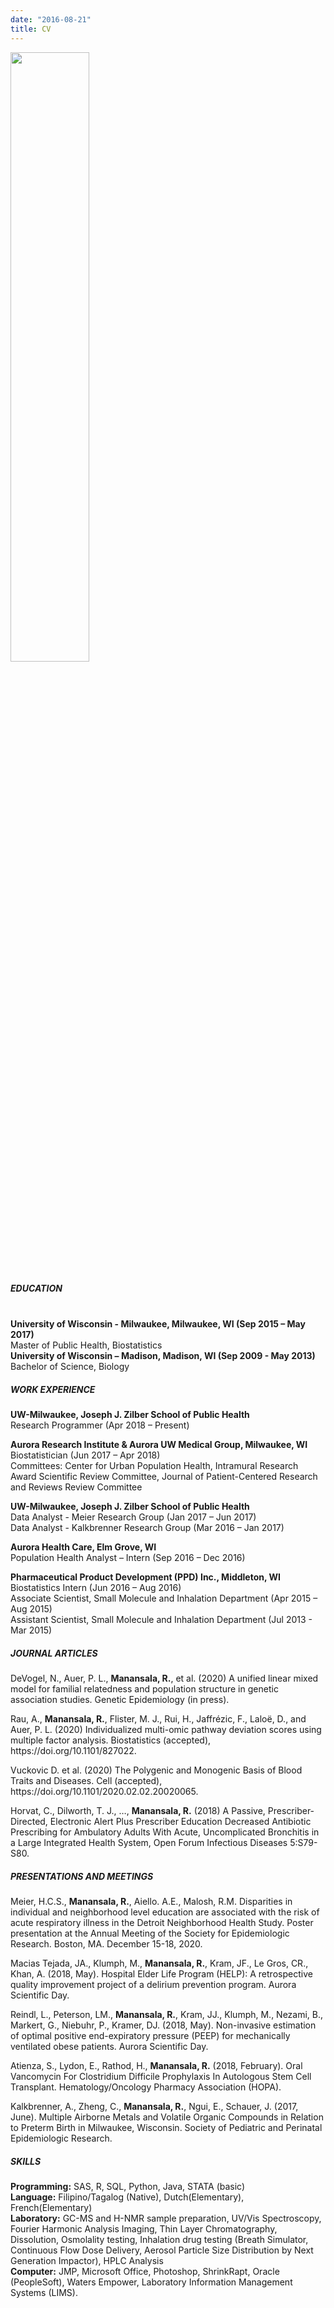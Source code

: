 ```yaml
---
date: "2016-08-21"
title: CV
---
```


![](/img/about.png){ width=50% }

<h5>EDUCATION</h5>
<br><b>University of Wisconsin - Milwaukee, Milwaukee, WI (Sep 2015 – May 2017)</b>
<br>Master of Public Health, Biostatistics
<br><b>University of Wisconsin – Madison, Madison, WI (Sep 2009 - May 2013)</b>
<br>Bachelor of Science, Biology

<h5>WORK EXPERIENCE</h5>
<b>UW-Milwaukee, Joseph J. Zilber School of Public Health</b>
<br>Research Programmer (Apr 2018 – Present)

<b>Aurora Research Institute & Aurora UW Medical Group, Milwaukee, WI</b>
<br>Biostatistician (Jun 2017 – Apr 2018)
<br>Committees: Center for Urban Population Health, Intramural Research Award Scientific Review Committee, Journal of Patient-Centered Research and Reviews Review Committee

<b>UW-Milwaukee, Joseph J. Zilber School of Public Health</b>
<br>Data Analyst - Meier Research Group (Jan 2017 – Jun 2017)
<br>Data Analyst - Kalkbrenner Research Group (Mar 2016 – Jan 2017)

<b>Aurora Health Care, Elm Grove, WI</b>
<br>Population Health Analyst – Intern (Sep 2016 – Dec 2016)

<b>Pharmaceutical Product Development (PPD) Inc., Middleton, WI</b>
<br>Biostatistics Intern (Jun 2016 – Aug 2016)
<br>Associate Scientist, Small Molecule and Inhalation Department (Apr 2015 – Aug 2015)
<br>Assistant Scientist, Small Molecule and Inhalation Department (Jul 2013 - Mar 2015)

<h5>JOURNAL ARTICLES</h5>
DeVogel, N., Auer, P. L., <b>Manansala, R.</b>, et al. (2020) A unified linear mixed model for familial relatedness and population structure in genetic association studies. Genetic Epidemiology (in press).

Rau, A., <b>Manansala, R.</b>, Flister, M. J., Rui, H., Jaffrézic, F., Laloë, D., and Auer, P. L. (2020) Individualized multi-omic pathway deviation scores using multiple factor analysis. Biostatistics (accepted), https://doi.org/10.1101/827022.

Vuckovic D. et al. (2020) The Polygenic and Monogenic Basis of Blood Traits and Diseases. Cell (accepted), https://doi.org/10.1101/2020.02.02.20020065.

Horvat, C., Dilworth, T. J., …, <b>Manansala, R.</b> (2018) A Passive, Prescriber-Directed, Electronic Alert Plus Prescriber Education Decreased Antibiotic Prescribing for Ambulatory Adults With Acute, Uncomplicated Bronchitis in a Large Integrated Health System, Open Forum Infectious Diseases 5:S79-S80.

<h5>PRESENTATIONS AND MEETINGS</h5>
Meier, H.C.S., <b>Manansala, R.</b>, Aiello. A.E., Malosh, R.M. Disparities in individual and neighborhood level education are associated with the risk of acute respiratory illness in the Detroit Neighborhood Health Study. Poster presentation at the Annual Meeting of the Society for Epidemiologic Research. Boston, MA. December 15-18, 2020.

Macias Tejada, JA., Klumph, M., <b>Manansala, R.</b>, Kram, JF., Le Gros, CR., Khan, A. (2018, May). Hospital Elder Life Program (HELP): A retrospective quality improvement project of a delirium prevention program. Aurora Scientific Day.

Reindl, L., Peterson, LM., <b>Manansala, R.</b>, Kram, JJ., Klumph, M., Nezami, B., Markert, G., Niebuhr, P., Kramer, DJ. (2018, May). Non-invasive estimation of optimal positive end-expiratory pressure (PEEP) for mechanically ventilated obese patients. Aurora Scientific Day.

Atienza, S., Lydon, E., Rathod, H., <b>Manansala, R.</b> (2018, February). Oral Vancomycin For Clostridium Difficile Prophylaxis In Autologous Stem Cell Transplant. Hematology/Oncology Pharmacy Association (HOPA).

Kalkbrenner, A., Zheng, C., <b>Manansala, R.</b>, Ngui, E., Schauer, J. (2017, June). Multiple Airborne Metals and Volatile Organic Compounds in Relation to Preterm Birth in Milwaukee, Wisconsin. Society of Pediatric and Perinatal Epidemiologic Research.

<h5>SKILLS</h5>
<b>Programming:</b>  SAS, R, SQL, Python, Java, STATA (basic)
<br><b>Language:</b> Filipino/Tagalog (Native), Dutch(Elementary), French(Elementary)
<br><b>Laboratory:</b> GC-MS and H-NMR sample preparation, UV/Vis Spectroscopy, Fourier Harmonic Analysis Imaging, Thin Layer Chromatography, Dissolution, Osmolality testing, Inhalation drug testing (Breath Simulator, Continuous Flow Dose Delivery, Aerosol Particle Size Distribution by Next Generation Impactor), HPLC Analysis
<br><b>Computer:</b> JMP, Microsoft Office, Photoshop, ShrinkRapt, Oracle (PeopleSoft), Waters Empower, Laboratory Information Management Systems (LIMS).
